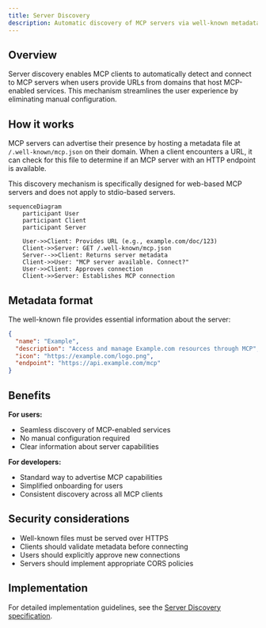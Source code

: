 ```yaml
---
title: Server Discovery
description: Automatic discovery of MCP servers via well-known metadata
---
```


## Overview

Server discovery enables MCP clients to automatically detect and connect to MCP servers when users provide URLs from domains that host MCP-enabled services. This mechanism streamlines the user experience by eliminating manual configuration.

## How it works

MCP servers can advertise their presence by hosting a metadata file at `/.well-known/mcp.json` on their domain. When a client encounters a URL, it can check for this file to determine if an MCP server with an HTTP endpoint is available.

This discovery mechanism is specifically designed for web-based MCP servers and does not apply to stdio-based servers.

```mermaid
sequenceDiagram
    participant User
    participant Client
    participant Server

    User->>Client: Provides URL (e.g., example.com/doc/123)
    Client->>Server: GET /.well-known/mcp.json
    Server-->>Client: Returns server metadata
    Client->>User: "MCP server available. Connect?"
    User->>Client: Approves connection
    Client->>Server: Establishes MCP connection
```

## Metadata format

The well-known file provides essential information about the server:

```json
{
  "name": "Example",
  "description": "Access and manage Example.com resources through MCP",
  "icon": "https://example.com/logo.png",
  "endpoint": "https://api.example.com/mcp"
}
```

## Benefits

**For users:**

- Seamless discovery of MCP-enabled services
- No manual configuration required
- Clear information about server capabilities

**For developers:**

- Standard way to advertise MCP capabilities
- Simplified onboarding for users
- Consistent discovery across all MCP clients

## Security considerations

- Well-known files must be served over HTTPS
- Clients should validate metadata before connecting
- Users should explicitly approve new connections
- Servers should implement appropriate CORS policies

## Implementation

For detailed implementation guidelines, see the [Server Discovery specification](/specification/draft/server/discovery).
